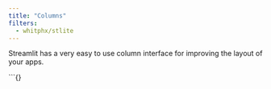 ```yaml
---
title: "Columns"
filters:
  - whitphx/stlite
---
```


Streamlit has a very easy to use column interface for improving the layout of your apps.

```{}
